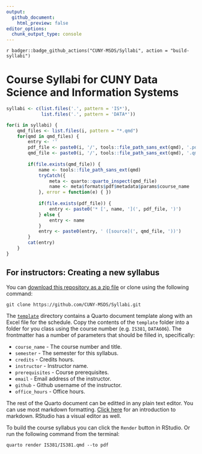 ```yaml
---
output:
  github_document:
    html_preview: false
editor_options: 
  chunk_output_type: console
---
```


<!-- badges: start -->
`r badger::badge_github_actions("CUNY-MSDS/Syllabi", action = "build-syllabi")`
<!-- badges: end -->

# Course Syllabi for CUNY Data Science and Information Systems

```r
syllabi <- c(list.files('.', pattern = 'IS*'), 
			 list.files('.', pattern = 'DATA*'))

for(i in syllabi) {
	qmd_files <- list.files(i, pattern = "*.qmd")
	for(qmd in qmd_files) {
		entry <- ''
		pdf_file <- paste0(i, '/', tools::file_path_sans_ext(qmd), '.pdf')
		qmd_file <- paste0(i, '/', tools::file_path_sans_ext(qmd), '.qmd')
		
		if(file.exists(qmd_file)) {
			name <- tools::file_path_sans_ext(qmd)
			tryCatch({
				meta <- quarto::quarto_inspect(qmd_file)
				name <- meta$formats$pdf$metadata$params$course_name
			}, error = function(e) { })
			
			if(file.exists(pdf_file)) {
				entry <- paste0('* [', name, '](', pdf_file, ')')
			} else {
				entry <- name
			}
			entry <- paste0(entry, ' ([source](', qmd_file, '))')
		}
		cat(entry)
	}
}

```


## For instructors: Creating a new syllabus

You can [download this repository as a zip file](https://github.com/CUNY-MSDS/Syllabi/archive/refs/heads/master.zip) or clone using the following command:

```
git clone https://github.com/CUNY-MSDS/Syllabi.git
```

The [`template`](template/) directory contains a Quarto document template along with an Excel file for the schedule. Copy the contents of the `template` folder into a folder for you class using the course number (e.g. `IS381`, `DATA606`). The frontmatter has a number of parameters that should be filled in, specifically:

* `course_name` - The course number and title.
* `semester` - The semester for this syllabus.
* `credits` - Credits hours.
* `instructor` - Instructor name.
* `prerequisites` - Course prerequisites.
* `email` - Email address of the instructor.
* `github` - Github username of the instructor.
* `office_hours` - Office hours.

The rest of the Quarto document can be editted in any plain text editor. You can use most markdown formatting. [Click here](https://daringfireball.net/projects/markdown/basics) for an introduction to markdown. RStudio has a visual editor as well.

To build the course syllabus you can click the `Render` button in RStudio. Or run the following command from the terminal:

```console
quarto render IS381/IS381.qmd --to pdf
```
